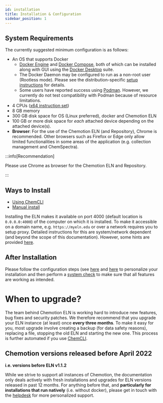 ```yaml
---
id: installation
title: Installation & Configuration
sidebar_position: 1
---
```


## System Requirements

The currently suggested minimum configuration is as follows:

- An OS that supports Docker
  - [Docker Engine](https://docs.docker.com/engine/) and [Docker Compose](https://docs.docker.com/compose/install/), both of which can be installed along with GUI using the [Docker Desktop](https://www.docker.com/products/docker-desktop/) suite.
  - The Docker Daemon may be configured to run as a non-root user (Rootless mode). Please see the distribution-specific [setup instructions](https://docs.docker.com/engine/security/rootless/) for details.
  - Some users have reported success using [Podman](https://podman.io/). However, we currently do not test compatibility with Podman because of resource limitations.
- 4 CPUs ([x64 instruction set](https://wikipedia.org/wiki/X86-64))
- 8 GB memory
- 300 GB disk space for OS (Linux preferred), docker and Chemotion ELN
- 100 GB or more disk space for _each_ attached device depending on the attached device(s).
- **Browser**: For the use of the Chemotion ELN (and Repository), Chrome is recommended. Other browsers such as Firefox or Edge only allow limited functionalities in some areas of the application (e.g. collection management and ChemSpectra).

:::info[Recommendation]

Please use Chrome as browser for the Chemotion ELN and Repository.

:::

## Ways to Install

- [Using ChemCLI](install_configure/ChemCLI)
- [Manual install](install_configure/manual_install)

Installing the ELN makes it available on port 4000 (default location is `0.0.0.0:4000`) of the computer on which it is installed. To make it accessible on a domain name, e.g. `https://myeln.edu` or over a network requires you to setup proxy. Detailed instructions for this are system/network dependent (and beyond the scope of this documentation). However, some hints are provided [here](manual_install.mdx#setting-up-a-reverse-proxy).

## After Installation

Please follow the configuration steps (see [here](install_configure/manual_install#network-configuration) and [here](install_configure/configuration) to personalize your installation and then perform a [system check](install_configure/system_check) to make sure that all features are working as intended.

# When to upgrade?

The team behind Chemotion ELN is working hard to introduce new features, bug fixes and security patches. We therefore recommend that you upgrade your ELN instance (at least) once **every three months**. To make it easy for you, most upgrade involve creating a backup (for data safety reasons), replacing a file, stopping the old ELN and starting the new one. This process is further automated if you use [ChemCLI](install_configure/ChemCLI).

## Chemotion versions released before April 2022

**i.e. versions before ELN v1.1.2**

While we strive to support all instances of Chemotion, the documentation only deals actively with fresh installations and upgrades for ELN versions released in past 12 months. For anything before that, and **particularly for installations that run natively** (i.e. without docker), please get in touch with the [helpdesk](/helpdesk) for more personalized support.
